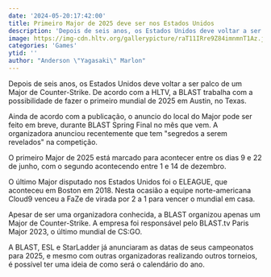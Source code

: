 ```yaml
---
date: '2024-05-20:17:42:00'
title: Primeiro Major de 2025 deve ser nos Estados Unidos
description: 'Depois de seis anos, os Estados Unidos deve voltar a ser palco de um Major de Counter-Strike. De acordo com a HLTV, a BLAST trabalha com a possibilidade de fazer o primeiro mundial de 2025 em Austin, no Texas.'
image: https://img-cdn.hltv.org/gallerypicture/raT11IRre9Z84imnmnT1Az.jpg?ixlib=java-2.1.0&w=1200&s=7872b973629a697ad3ada5e18006d50e
categories: 'Games'
ytid: ''
author: "Anderson \"Yagasaki\" Marlon"
---
```


Depois de seis anos, os Estados Unidos deve voltar a ser palco de um Major de Counter-Strike. De acordo com a HLTV, a BLAST trabalha com a possibilidade de fazer o primeiro mundial de 2025 em Austin, no Texas.

Ainda de acordo com a publicação, o anuncio do local do Major pode ser feito em breve, durante BLAST Spring Final no mês que vem. A organizadora anunciou recentemente que tem "segredos a serem revelados" na competição.

O primeiro Major de 2025 está marcado para acontecer entre os dias 9 e 22 de junho, com o segundo acontecendo entre 1 e 14 de dezembro.

O último Major disputado nos Estados Unidos foi o ELEAGUE, que aconteceu em Boston em 2018. Nesta ocasião a equipe norte-americana Cloud9 venceu a FaZe de virada por 2 a 1 para vencer o mundial em casa.

Apesar de ser uma organizadora conhecida, a BLAST organizou apenas um Major de Counter-Strike. A empresa foi responsável pelo BLAST.tv Paris Major 2023, o último mundial de CS:GO.

A BLAST, ESL e StarLadder já anunciaram as datas de seus campeonatos para 2025, e mesmo com outras organizadoras realizando outros torneios, é possível ter uma ideia de como será o calendário do ano.
